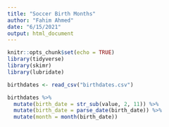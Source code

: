 ```yaml
---
title: "Soccer Birth Months"
author: "Fahim Ahmed"
date: "6/15/2021"
output: html_document
---
```


```r
knitr::opts_chunk$set(echo = TRUE)
library(tidyverse)
library(skimr)
library(lubridate)

```

```r
birthdates <- read_csv("birthdates.csv")

```

```r
birthdates %>%
  mutate(birth_date = str_sub(value, 2, 11)) %>%
  mutate(birth_date = parse_date(birth_date)) %>%
  mutate(month = month(birth_date))
  
```

